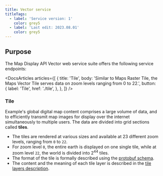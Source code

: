 ```yaml
---
title: Vector service
titleTags:
  - label: 'Service version: 1'
    color: grey5
  - label: 'Last edit: 2023.08.01'
    color: grey5
---
```


## Purpose  

The Map Display API Vector web service suite offers the following service endpoints:

<DocsArticles
  articles={[
    {
      title: 'Tile',
      body: 'Similar to Maps Raster Tile, the Maps Vector Tile serves data on zoom levels ranging from 0 to 22.',
      button: {
        label: 'Tile',
        href: './tile',
      },
    },
  ]}
/>

### Tile

Example's global digital map content comprises a large volume of data, and to efficiently transmit map images for display over the internet simultaneously to multiple users. The data are divided into grid sections called **tiles**.

- The tiles are rendered at various sizes and available at 23 different zoom levels, ranging from `0` to `22`.
- For zoom level `0`, the entire earth is displayed on one single tile, while at zoom level `22`, the world is divided into 2<sup>44</sup> tiles.
- The format of the tile is formally described using the  [protobuf schema](/map-display-api/documentation/vector/content#schema-data).
- The content and the meaning of each tile layer is described in the  [tile layers description](/map-display-api/documentation/vector/content#tile-layers).